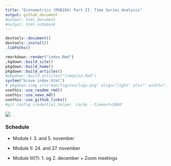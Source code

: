 ```yaml
---
title: "Econometrics (MSB104) Part II: Time Series Analysis"
output: github_document
#output: html_document
#output: html_notebook
---
```


```r
devtools::document()
devtools::install()
.libPaths()
```

```r
rmarkdown::render("index.Rmd")
,kgdown::build_site()
pkgdown::build_home()
pkgdown::build_articles()
#pkgdown::build_articles("timeplan.Rmd")
system("brave index.html")
# pkgdown <img src="man/figures/logo.png" align="right" alt="" width="120" />
usethis::use_readme_rmd()
usethis::use_news_md()
usethis::use_github_links()
#git config credential.helper 'cache --timeout=3600'
```

![](man/figures/ts.jpg)

### Schedule

- Module I: 3. and 5. november

- Module II: 24. and 27. november

- Module III(?): 1. og 2. december + Zoom meetings


